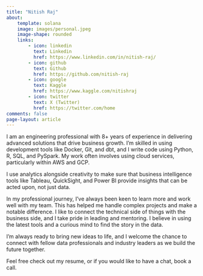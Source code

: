 ```yaml
---
title: "Nitish Raj"
about:
    template: solana
    image: images/personal.jpeg
    image-shape: rounded
    links: 
        - icon: linkedin
          text: Linkedin
          href: https://www.linkedin.com/in/nitish-raj/
        - icon: github
          text: Github
          href: https://github.com/nitish-raj
        - icon: google
          text: Kaggle
          href: https://www.kaggle.com/nitishraj
        - icon: twitter
          text: X (Twitter)
          href: https://twitter.com/home
comments: false
page-layout: article
---
```


:::{#hero-heading}

I am an engineering professional with 8+ years of experience in delivering advanced solutions that drive business growth. I’m skilled in using development tools like Docker, Git, and dbt, and I write code using Python, R, SQL, and PySpark. My work often involves using cloud services, particularly within AWS and GCP.

I use analytics alongside creativity to make sure that business intelligence tools like Tableau, QuickSight, and Power BI provide insights that can be acted upon, not just data.

In my professional journey, I've always been keen to learn more and work well with my team. This has helped me handle complex projects and make a notable difference. I like to connect the technical side of things with the business side, and I take pride in leading and mentoring. I believe in using the latest tools and a curious mind to find the story in the data.

I’m always ready to bring new ideas to life, and I welcome the chance to connect with fellow data professionals and industry leaders as we build the future together.

Feel free check out my resume, or if you would like to have a chat, book a call.

:::